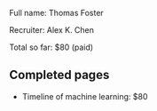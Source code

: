 Full name: Thomas Foster

Recruiter: Alex K. Chen

Total so far: $80 (paid)

== Completed pages ==

* Timeline of machine learning: $80